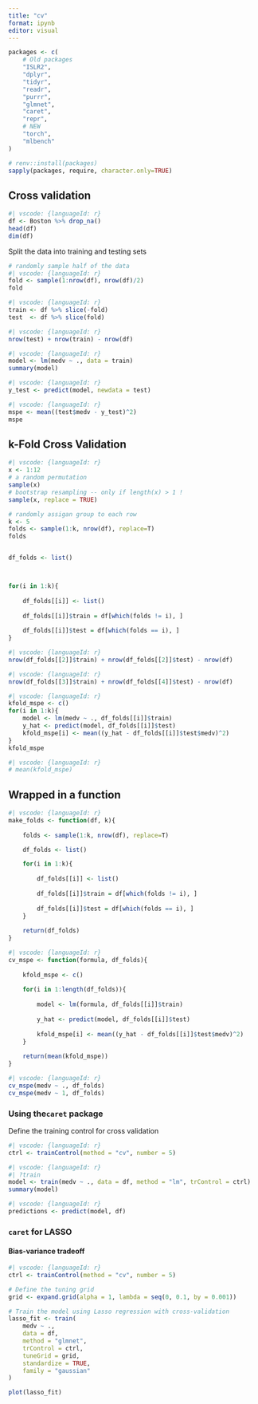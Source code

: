 ```yaml
---
title: "cv"
format: ipynb
editor: visual
---
```


```r
packages <- c(
    # Old packages
    "ISLR2",
    "dplyr",
    "tidyr",
    "readr",
    "purrr",
    "glmnet",
    "caret",
    "repr",
    # NEW
    "torch",
    "mlbench"
)

# renv::install(packages)
sapply(packages, require, character.only=TRUE)
```

## Cross validation

```r
#| vscode: {languageId: r}
df <- Boston %>% drop_na()
head(df)
dim(df)
```

Split the data into training and testing sets

```r
# randomly sample half of the data
#| vscode: {languageId: r}
fold <- sample(1:nrow(df), nrow(df)/2)
fold
```

```r
#| vscode: {languageId: r}
train <- df %>% slice(-fold)
test  <- df %>% slice(fold)
```

```r
#| vscode: {languageId: r}
nrow(test) + nrow(train) - nrow(df)
```

```r
#| vscode: {languageId: r}
model <- lm(medv ~ ., data = train)
summary(model)
```

```r
#| vscode: {languageId: r}
y_test <- predict(model, newdata = test)
```

```r
#| vscode: {languageId: r}
mspe <- mean((test$medv - y_test)^2)
mspe
```

## k-Fold Cross Validation

```r
#| vscode: {languageId: r}
x <- 1:12
# a random permutation
sample(x)
# bootstrap resampling -- only if length(x) > 1 !
sample(x, replace = TRUE)

# randomly assigan group to each row
k <- 5
folds <- sample(1:k, nrow(df), replace=T)
folds


df_folds <- list()



for(i in 1:k){
    
    df_folds[[i]] <- list()
    
    df_folds[[i]]$train = df[which(folds != i), ]
    
    df_folds[[i]]$test = df[which(folds == i), ]
}
```

```r
#| vscode: {languageId: r}
nrow(df_folds[[2]]$train) + nrow(df_folds[[2]]$test) - nrow(df)
```

```r
#| vscode: {languageId: r}
nrow(df_folds[[3]]$train) + nrow(df_folds[[4]]$test) - nrow(df)
```

```r
#| vscode: {languageId: r}
kfold_mspe <- c()
for(i in 1:k){
    model <- lm(medv ~ ., df_folds[[i]]$train)
    y_hat <- predict(model, df_folds[[i]]$test)
    kfold_mspe[i] <- mean((y_hat - df_folds[[i]]$test$medv)^2)
}
kfold_mspe
```

```r
#| vscode: {languageId: r}
# mean(kfold_mspe)
```

## Wrapped in a function

```r
#| vscode: {languageId: r}
make_folds <- function(df, k){
    
    folds <- sample(1:k, nrow(df), replace=T)

    df_folds <- list()

    for(i in 1:k){
        
        df_folds[[i]] <- list()
        
        df_folds[[i]]$train = df[which(folds != i), ]
        
        df_folds[[i]]$test = df[which(folds == i), ]
    }
    
    return(df_folds)
}
```

```r
#| vscode: {languageId: r}
cv_mspe <- function(formula, df_folds){
    
    kfold_mspe <- c()
    
    for(i in 1:length(df_folds)){
        
        model <- lm(formula, df_folds[[i]]$train)
        
        y_hat <- predict(model, df_folds[[i]]$test)
        
        kfold_mspe[i] <- mean((y_hat - df_folds[[i]]$test$medv)^2)
    }
    
    return(mean(kfold_mspe))
}
```

```r
#| vscode: {languageId: r}
cv_mspe(medv ~ ., df_folds)
cv_mspe(medv ~ 1, df_folds)
```

### Using the`caret` package

Define the training control for cross validation

```r
#| vscode: {languageId: r}
ctrl <- trainControl(method = "cv", number = 5)
```

```r
#| vscode: {languageId: r}
#| ?train
model <- train(medv ~ ., data = df, method = "lm", trControl = ctrl)
summary(model)
```

```r
#| vscode: {languageId: r}
predictions <- predict(model, df)
```

### `caret` for LASSO

#### Bias-variance tradeoff

```r
#| vscode: {languageId: r}
ctrl <- trainControl(method = "cv", number = 5)

# Define the tuning grid
grid <- expand.grid(alpha = 1, lambda = seq(0, 0.1, by = 0.001))

# Train the model using Lasso regression with cross-validation
lasso_fit <- train(
    medv ~ ., 
    data = df, 
    method = "glmnet", 
    trControl = ctrl, 
    tuneGrid = grid, 
    standardize = TRUE, 
    family = "gaussian"
)

plot(lasso_fit)
```
